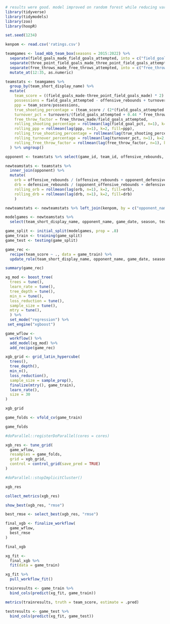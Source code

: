 ```{r}
# results were good. model improved on random forest while reducing variance with an r squared of slighlty greater than 0.5
library(tidyverse)
library(tidymodels)
library(zoo)
library(hoopR)

set.seed(1234)

kenpom <- read.csv('ratings.csv')
```

```{r}
teamgames <- load_mbb_team_box(seasons = 2015:2022) %>%
  separate(field_goals_made_field_goals_attempted, into = c("field_goals_made","field_goals_attempted")) %>%
  separate(three_point_field_goals_made_three_point_field_goals_attempted, into = c("three_point_field_goals_made","three_point_field_goals_attempted")) %>%
  separate(free_throws_made_free_throws_attempted, into = c("free_throws_made","free_throws_attempted")) %>%
  mutate_at(12:35, as.numeric)
```

```{r}
teamstats <- teamgames %>% 
  group_by(team_short_display_name) %>%
  mutate(
    team_score = ((field_goals_made-three_point_field_goals_made) * 2) + (three_point_field_goals_made*3) + free_throws_made,
    possessions = field_goals_attempted - offensive_rebounds + turnovers + (.475 * free_throws_attempted),
    ppp = team_score/possessions,
    true_shooting_percentage = (team_score / (2*(field_goals_attempted + (.44 * free_throws_attempted)))) * 100,
    turnover_pct = turnovers/(field_goals_attempted + 0.44 * free_throws_attempted + turnovers),
    free_throw_factor = free_throws_made/field_goals_attempted,
    rolling_shooting_percentage = rollmean(lag(field_goal_pct, n=1), k=2, fill=field_goal_pct),
    rolling_ppp = rollmean(lag(ppp, n=1), k=2, fill=ppp),
    rolling_true_shooting_percentage = rollmean(lag(true_shooting_percentage, n=1), k=2, fill=true_shooting_percentage),
    rolling_turnover_percentage = rollmean(lag(turnover_pct, n=1), k=2, fill=turnover_pct),
    rolling_free_throw_factor = rollmean(lag(free_throw_factor, n=1), k=2, fill=free_throw_factor),    
  ) %>% ungroup()

opponent <- teamstats %>% select(game_id, team_id, offensive_rebounds, defensive_rebounds) %>% rename(opponent_id=team_id, opponent_offensive_rebounds = offensive_rebounds, opponent_defensive_rebounds=defensive_rebounds) %>% mutate(opponent_id = as.numeric(opponent_id))

newteamstats <- teamstats %>% 
  inner_join(opponent) %>% 
  mutate(
    orb = offensive_rebounds / (offensive_rebounds + opponent_defensive_rebounds),
    drb = defensive_rebounds / (opponent_offensive_rebounds + defensive_rebounds),
    rolling_orb = rollmean(lag(orb, n=1), k=2, fill=orb),
    rolling_drb = rollmean(lag(drb, n=1), k=2, fill=drb)
    )

newteamstats <- newteamstats %>% left_join(kenpom, by = c("opponent_name" = "team", "season" = "year"))
```

```{r}
modelgames <- newteamstats %>%
  select(team_short_display_name, opponent_name, game_date, season, team_score, rolling_true_shooting_percentage, rolling_free_throw_factor, rolling_turnover_percentage, rolling_orb, rolling_drb, adj_d) %>% na.omit()
```

```{r}
game_split <- initial_split(modelgames, prop = .8)
game_train <- training(game_split)
game_test <- testing(game_split)
```

```{r}
game_rec <- 
  recipe(team_score ~ ., data = game_train) %>%
  update_role(team_short_display_name, opponent_name, game_date, season, new_role = "ID")

summary(game_rec)
```

```{r}
xg_mod <- boost_tree(
  trees = tune(), 
  learn_rate = tune(),
  tree_depth = tune(), 
  min_n = tune(),
  loss_reduction = tune(), 
  sample_size = tune(), 
  mtry = tune(), 
  ) %>% 
  set_mode("regression") %>% 
 set_engine("xgboost")
```

```{r}
game_wflow <- 
  workflow() %>% 
  add_model(xg_mod) %>% 
  add_recipe(game_rec)
```

```{r}
xgb_grid <- grid_latin_hypercube(
  trees(),
  tree_depth(),
  min_n(),
  loss_reduction(),
  sample_size = sample_prop(),
  finalize(mtry(), game_train),
  learn_rate(),
  size = 30
)

xgb_grid
```

```{r}
game_folds <- vfold_cv(game_train)

game_folds
```

```{r}
#doParallel::registerDoParallel(cores = cores)

xgb_res <- tune_grid(
  game_wflow,
  resamples = game_folds,
  grid = xgb_grid,
  control = control_grid(save_pred = TRUE)
)

#doParallel::stopImplicitCluster()

xgb_res
```

```{r}
collect_metrics(xgb_res)
```

```{r}
show_best(xgb_res, "rmse")
```

```{r}
best_rmse <- select_best(xgb_res, "rmse")
```

```{r}
final_xgb <- finalize_workflow(
  game_wflow,
  best_rmse
)

final_xgb
```

```{r}
xg_fit <- 
  final_xgb %>% 
  fit(data = game_train)
```

```{r}
xg_fit %>% 
  pull_workflow_fit() 
```

```{r}
trainresults <- game_train %>%
  bind_cols(predict(xg_fit, game_train))
```

```{r}
metrics(trainresults, truth = team_score, estimate = .pred)
```

```{r}
testresults <- game_test %>%
  bind_cols(predict(xg_fit, game_test))
```
